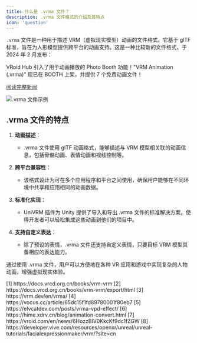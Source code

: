 ```yaml
---
title: 什么是 .vrma 文件？
description: .vrma 文件格式的介绍及其特点
icon: 'question'
---
```


`.vrma` 文件是一种用于描述 VRM（虚拟现实模型）动画的文件格式。它基于 glTF 标准，旨在为人形模型提供跨平台的动画支持。这是一种比较新的文件格式，于 2024 年 2 月发布：

<Card title="VRoid Hub 新功能发布" icon="newspaper">
  VRoid Hub 引入了用于动画播放的 Photo Booth 功能！"VRM Animation (.vrma)" 现已在 BOOTH 上架，并提供 7 个免费动画文件！

  [阅读完整新闻](https://vroid.com/en/news/6HozzBIV0KkcKf9dc1fZGW)
</Card>

<Frame>
  <img src="https://oss.vidol.chat/assets/edfe7d13f6f2edb342219ffeaf37a294.webp" alt=".vrma 文件示例" />
</Frame>

## .vrma 文件的特点

1. **动画描述**：
   - .vrma 文件使用 glTF 动画格式，能够描述与 VRM 模型相关联的动画信息，包括骨骼动画、表情动画和视线控制等。

2. **跨平台兼容性**：
   - 该格式设计为可在多个应用程序和平台之间使用，确保用户能够在不同环境中共享和应用相同的动画数据。

3. **标准化实现**：
   - UniVRM 插件为 Unity 提供了导入和导出 .vrma 文件的标准解决方案，使得开发者可以轻松集成这些动画到他们的项目中。

4. **支持自定义表达**：
   - 除了预设的表情，.vrma 文件还支持自定义表情，只要目标 VRM 模型具备相应的表达能力。

通过使用 .vrma 文件，用户可以方便地在各种 VR 应用和游戏中实现复杂的人物动画，增强虚拟现实体验。

<Accordion title="参考资料">
  [1] https://docs.vrcd.org.cn/books/vrm-vrm  
  [2] https://docs.vrcd.org.cn/books/vrm-vrm/export/html  
  [3] https://vrm.dev/en/vrma/  
  [4] https://vocus.cc/article/65dc15f1fd89780001f80eb7  
  [5] https://elvcatdev.com/posts/vrma-vpd-effect/  
  [6] https://hime.xdrv.cn/blog/animation-convert.html  
  [7] https://vroid.com/en/news/6HozzBIV0KkcKf9dc1fZGW  
  [8] https://developer.vive.com/resources/openxr/unreal/unreal-tutorials/facialexpressionmaker/vrm/?site=cn
</Accordion>
